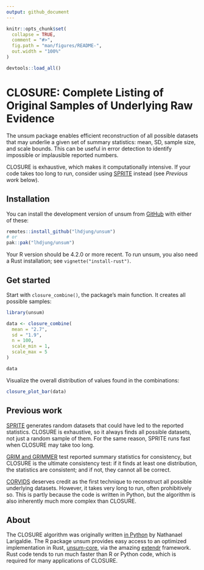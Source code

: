 ```yaml
---
output: github_document
---
```


<!-- README.md is generated from README.Rmd. Please edit that file -->

```r
knitr::opts_chunk$set(
  collapse = TRUE,
  comment = "#>",
  fig.path = "man/figures/README-",
  out.width = "100%"
)
```

```r
devtools::load_all()
```


# CLOSURE: Complete Listing of Original Samples of Underlying Raw Evidence

<!-- badges: start -->

<!-- badges: end -->

The unsum package enables efficient reconstruction of all possible datasets that may underlie a given set of summary statistics: mean, SD, sample size, and scale bounds. This can be useful in error detection to identify impossible or implausible reported numbers.

CLOSURE is exhaustive, which makes it computationally intensive. If your code takes too long to run, consider using [SPRITE](https://lukaswallrich.github.io/rsprite2/) instead (see *Previous work* below).

## Installation

You can install the development version of unsum from [GitHub](https://github.com/) with either of these:

``` r
remotes::install_github("lhdjung/unsum")
# or
pak::pak("lhdjung/unsum")
```

Your R version should be 4.2.0 or more recent. To run unsum, you also need a Rust installation; see `vignette("install-rust")`.

## Get started

Start with `closure_combine()`, the package's main function. It creates all possible samples:

```r
library(unsum)

data <- closure_combine(
  mean = "2.7",
  sd = "1.9",
  n = 100,
  scale_min = 1,
  scale_max = 5
)

data
```

Visualize the overall distribution of values found in the combinations:

```r
closure_plot_bar(data)
```

## Previous work

[SPRITE](https://lukaswallrich.github.io/rsprite2) generates random datasets that could have led to the reported statistics. CLOSURE is exhaustive, so it always finds all possible datasets, not just a random sample of them. For the same reason, SPRITE runs fast when CLOSURE may take too long.

[GRIM and GRIMMER](https://lhdjung.github.io/scrutiny/) test reported summary statistics for consistency, but CLOSURE is the ultimate consistency test: if it finds at least one distribution, the statistics are consistent; and if not, they cannot all be correct.

[CORVIDS](https://github.com/katherinemwood/corvids) deserves credit as the first technique to reconstruct all possible underlying datasets. However, it takes very long to run, often prohibitively so. This is partly because the code is written in Python, but the algorithm is also inherently much more complex than CLOSURE.

## About

The CLOSURE algorithm was originally written [in Python](https://github.com/larigaldie-n/CLOSURE-Python) by Nathanael Larigaldie. The R package unsum provides easy access to an optimized implementation in Rust, [unsum-core](https://crates.io/crates/unsum-core), via the amazing [extendr](https://extendr.github.io/) framework. Rust code tends to run much faster than R or Python code, which is required for many applications of CLOSURE.
